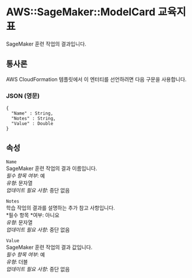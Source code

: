# AWS::SageMaker::ModelCard 교육지표

SageMaker 훈련 작업의 결과입니다.

## 통사론

AWS CloudFormation 템플릿에서 이 엔터티를 선언하려면 다음 구문을 사용합니다.

### JSON (영문)

```
{
  "Name" : String,
  "Notes" : String,
  "Value" : Double
}
```

## 속성

`Name`  
SageMaker 훈련 작업의 결과 이름입니다.  
_필수 항목 여부_: 예  
_유형_: 문자열  
_업데이트 필요 사항_: 중단 없음

`Notes`  
학습 작업의 결과를 설명하는 추가 참고 사항입니다.  
*필수 항목 *여부: 아니요  
_유형_: 문자열  
_업데이트 필요 사항_: 중단 없음

`Value`  
SageMaker 훈련 작업의 결과 값입니다.  
_필수 항목 여부_: 예  
_유형_: 더블  
_업데이트 필요 사항_: 중단 없음
